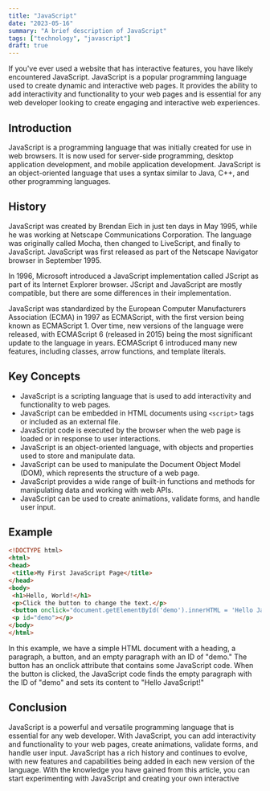 ```yaml
---
title: "JavaScript"
date: "2023-05-16"
summary: "A brief description of JavaScript"
tags: ["technology", "javascript"]
draft: true
---
```

If you've ever used a website that has interactive features, you have likely encountered JavaScript. JavaScript is a popular programming language used to create dynamic and interactive web pages. It provides the ability to add interactivity and functionality to your web pages and is essential for any web developer looking to create engaging and interactive web experiences.

## Introduction

JavaScript is a programming language that was initially created for use in web browsers. It is now used for server-side programming, desktop application development, and mobile application development. JavaScript is an object-oriented language that uses a syntax similar to Java, C++, and other programming languages.

## History

JavaScript was created by Brendan Eich in just ten days in May 1995, while he was working at Netscape Communications Corporation. The language was originally called Mocha, then changed to LiveScript, and finally to JavaScript. JavaScript was first released as part of the Netscape Navigator browser in September 1995.

In 1996, Microsoft introduced a JavaScript implementation called JScript as part of its Internet Explorer browser. JScript and JavaScript are mostly compatible, but there are some differences in their implementation.

JavaScript was standardized by the European Computer Manufacturers Association (ECMA) in 1997 as ECMAScript, with the first version being known as ECMAScript 1. Over time, new versions of the language were released, with ECMAScript 6 (released in 2015) being the most significant update to the language in years. ECMAScript 6 introduced many new features, including classes, arrow functions, and template literals.

## Key Concepts

- JavaScript is a scripting language that is used to add interactivity and functionality to web pages.
- JavaScript can be embedded in HTML documents using `<script>` tags or included as an external file.
- JavaScript code is executed by the browser when the web page is loaded or in response to user interactions.
- JavaScript is an object-oriented language, with objects and properties used to store and manipulate data.
- JavaScript can be used to manipulate the Document Object Model (DOM), which represents the structure of a web page.
- JavaScript provides a wide range of built-in functions and methods for manipulating data and working with web APIs.
- JavaScript can be used to create animations, validate forms, and handle user input.

## Example

```html
<!DOCTYPE html>
<html>
<head>
 <title>My First JavaScript Page</title>
</head>
<body>
 <h1>Hello, World!</h1>
 <p>Click the button to change the text.</p>
 <button onclick="document.getElementById('demo').innerHTML = 'Hello JavaScript!'">Click me</button>
 <p id="demo"></p>
</body>
</html>
```

In this example, we have a simple HTML document with a heading, a paragraph, a button, and an empty paragraph with an ID of "demo." The button has an onclick attribute that contains some JavaScript code. When the button is clicked, the JavaScript code finds the empty paragraph with the ID of "demo" and sets its content to "Hello JavaScript!"

## Conclusion

JavaScript is a powerful and versatile programming language that is essential for any web developer. With JavaScript, you can add interactivity and functionality to your web pages, create animations, validate forms, and handle user input. JavaScript has a rich history and continues to evolve, with new features and capabilities being added in each new version of the language. With the knowledge you have gained from this article, you can start experimenting with JavaScript and creating your own interactive
